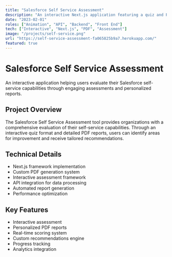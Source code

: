 ```yaml
---
title: "Salesforce Self Service Assessment"
description: "An interactive Next.js application featuring a quiz and PDF generation to help users assess their Salesforce self-service capabilities."
date: "2023-02-01"
roles: ["Animation", "API", "Backend", "Front End"]
tech: ["Interactive", "Next.js", "PDF", "Assessment"]
image: "/projects/self-service.png"
url: "https://self-service-assessment-fa065825b9a7.herokuapp.com/"
featured: true
---
```


# Salesforce Self Service Assessment

An interactive application helping users evaluate their Salesforce self-service capabilities through engaging assessments and personalized reports.

## Project Overview

The Salesforce Self Service Assessment tool provides organizations with a comprehensive evaluation of their self-service capabilities. Through an interactive quiz format and detailed PDF reports, users can identify areas for improvement and receive tailored recommendations.

## Technical Details

- Next.js framework implementation
- Custom PDF generation system
- Interactive assessment framework
- API integration for data processing
- Automated report generation
- Performance optimization

## Key Features

- Interactive assessment
- Personalized PDF reports
- Real-time scoring system
- Custom recommendations engine
- Progress tracking
- Analytics integration
